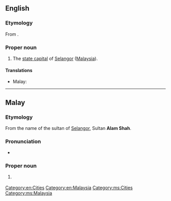 ==English==
{{wikipedia}}

===Etymology===
From {{bor|en|ms|Shah Alam}}.

===Proper noun===
{{en-proper noun|head=Shah Alam}}

# The [[state capital]] of [[Selangor]] ([[Malaysia]]).

====Translations====
{{trans-top|capital of Selangor}}
* Malay: {{t|ms|Shah Alam}}
{{trans-mid}}
{{trans-bottom}}

[[Category:en:Cities]]
[[Category:en:Malaysia]]

----

==Malay==
{{wikipedia|lang=ms}}

===Etymology===
From the name of the sultan of [[Selangor]], Sultan '''Alam Shah'''.

===Pronunciation===
* {{IPA|ms|/ʃah ʔalam/}}

===Proper noun===
{{ms-proper noun|j=شاە عالم}}

# {{l|en|Shah Alam}} {{qualifier|capital of Selangor}}

[[Category:ms:Cities]]
[[Category:ms:Malaysia]]